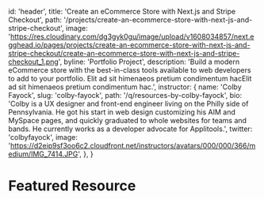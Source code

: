 
  id: 'header',
  title: 'Create an eCommerce Store with Next.js and Stripe Checkout',
  path: '/projects/create-an-ecommerce-store-with-next-js-and-stripe-checkout',
  image:
    'https://res.cloudinary.com/dg3gyk0gu/image/upload/v1608034857/next.egghead.io/pages/projects/create-an-ecommerce-store-with-next-js-and-stripe-checkout/create-an-ecommerce-store-with-next-js-and-stripe-checkout_1.png',
  byline: 'Portfolio Project',
  description:
    'Build a modern eCommerce store with the best-in-class tools available to web developers to add to your portfolio. Elit ad sit himenaeos pretium condimentum hacElit ad sit himenaeos pretium condimentum hac.',
  instructor: {
    name: 'Colby Fayock',
    slug: 'colby-fayock',
    path: '/q/resources-by-colby-fayock',
    bio:
      'Colby is a UX designer and front-end engineer living on the Philly side of Pennsylvania. He got his start in web design customizing his AIM and MySpace pages, and quickly graduated to whole websites for teams and bands. He currently works as a developer advocate for Applitools.',
    twitter: 'colbyfayock',
    image:
      'https://d2eip9sf3oo6c2.cloudfront.net/instructors/avatars/000/000/366/medium/IMG_7414.JPG',
  },
}

<Meta title="Components/Home/Featured" />

# Featured Resource

<Canvas>
  <Story name="Default">
    <div className="bg-gray-50">
      <FeaturedResource
        buttonLabel="Build your own dynamic eCommerce store"
        resource={data}
      />
    </div>
  </Story>
</Canvas>
